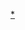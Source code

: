 {{Userbox
  |id       = <span style="color: #FF0000;">电</span> 竞
  |id-c     = silver
  |id-fc    = blue
  |border-c = black
  |border-s = 1
  |info-c   = #FFFFFF
  |info-s   = 10
  |info-fc  = #000000
  |info     = 这个用户热衷于'''[[电子竞技]]'''。
  |usercategory  = 热衷于电子竞技的维基人
  |nocat = {{{nocat|}}}
}}<noinclude>

[[Category:電子遊戲用戶框| *]]
</noinclude>
